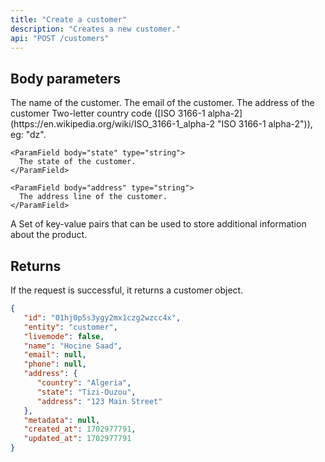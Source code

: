 ```yaml
---
title: "Create a customer"
description: "Creates a new customer."
api: "POST /customers"
---
```


## Body parameters

<ParamField body="name" type="string" required>
   The name of the customer.
</ParamField>

<ParamField body="email" type="string">
   The email of the customer.
</ParamField>

<ParamField body="address" type="object">
The address of the customer

<Expandable title="address">
    <ParamField body="country" type="string">
      Two-letter country code ([ISO 3166-1 alpha-2](https://en.wikipedia.org/wiki/ISO_3166-1_alpha-2 "ISO 3166-1 alpha-2")), eg: "dz".
    </ParamField>

    <ParamField body="state" type="string">
      The state of the customer.
    </ParamField>

    <ParamField body="address" type="string">
      The address line of the customer.
    </ParamField>

</Expandable>
</ParamField>

<ParamField body="metadata" type="array">
   A Set of key-value pairs that can be used to store additional information
   about the product.
</ParamField>

## Returns

If the request is successful, it returns a customer object.

<ResponseExample>

```json Response
{
   "id": "01hj0p5s3ygy2mx1czg2wzcc4x",
   "entity": "customer",
   "livemode": false,
   "name": "Hocine Saad",
   "email": null,
   "phone": null,
   "address": {
      "country": "Algeria",
      "state": "Tizi-Ouzou",
      "address": "123 Main Street"
   },
   "metadata": null,
   "created_at": 1702977791,
   "updated_at": 1702977791
}
```

</ResponseExample>
